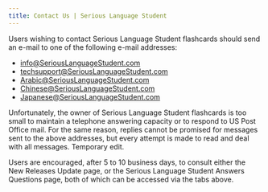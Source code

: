 ```yaml
---
title: Contact Us | Serious Language Student
---
```


Users wishing to contact Serious Language Student flashcards should send an e-mail to one of
the following e-mail addresses:

- [info@SeriousLanguageStudent.com](mailto:info@SeriousLanguageStudent.com)
- [techsupport@SeriousLanguageStudent.com](mailto:techsupport@SeriousLanguageStudent.com)
- [Arabic@SeriousLanguageStudent.com](mailto:Arabic@SeriousLanguageStudent.com)
- [Chinese@SeriousLanguageStudent.com](mailto:Chinese@SeriousLanguageStudent.com)
- [Japanese@SeriousLanguageStudent.com](mailto:Japanese@SeriousLanguageStudent.com)

Unfortunately, the owner of Serious Language Student flashcards is too small to maintain a
telephone answering capacity or to respond to US Post Office mail. For the same reason,
replies cannot be promised for messages sent to the above addresses, but every attempt is
made to read and deal with all messages. Temporary edit.

Users are encouraged, after 5 to 10 business days, to consult either the New Releases Update
page, or the Serious Language Student Answers Questions page, both of which can be
accessed via the tabs above.
